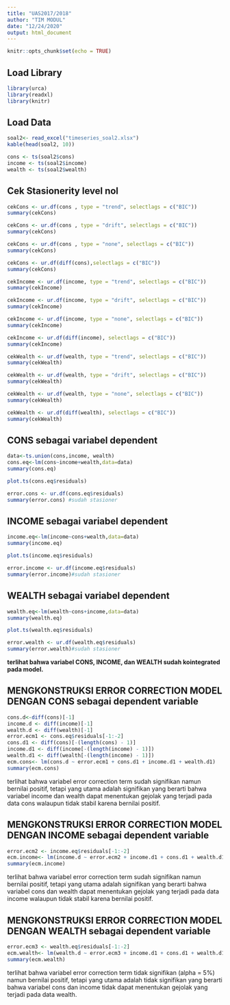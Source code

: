 ```yaml
---
title: "UAS2017/2018"
author: "TIM MODUL"
date: "12/24/2020"
output: html_document
---
```


```r
knitr::opts_chunk$set(echo = TRUE)
```

## Load Library
```r
library(urca)
library(readxl)
library(knitr)
```

## Load Data
```r
soal2<- read_excel("timeseries_soal2.xlsx")
kable(head(soal2, 10))
```

```r
cons <- ts(soal2$cons)
income <- ts(soal2$income)
wealth <- ts(soal2$wealth)
```
## Cek Stasionerity level nol
```r
cekCons <- ur.df(cons , type = "trend", selectlags = c("BIC"))
summary(cekCons) 
```

```r
cekCons <- ur.df(cons , type = "drift", selectlags = c("BIC"))
summary(cekCons) 
```

```r
cekCons <- ur.df(cons , type = "none", selectlags = c("BIC"))
summary(cekCons) 
```

```r
cekCons <- ur.df(diff(cons),selectlags = c("BIC"))
summary(cekCons) 
```

```r
cekIncome <- ur.df(income, type = "trend", selectlags = c("BIC"))
summary(cekIncome)
```

```r
cekIncome <- ur.df(income, type = "drift", selectlags = c("BIC"))
summary(cekIncome)
```

```r
cekIncome <- ur.df(income, type = "none", selectlags = c("BIC"))
summary(cekIncome)
```

```r
cekIncome <- ur.df(diff(income), selectlags = c("BIC"))
summary(cekIncome)
```

```r
cekWealth <- ur.df(wealth, type = "trend", selectlags = c("BIC"))
summary(cekWealth)
```

```r
cekWealth <- ur.df(wealth, type = "drift", selectlags = c("BIC"))
summary(cekWealth)
```

```r
cekWealth <- ur.df(wealth, type = "none", selectlags = c("BIC"))
summary(cekWealth)
```

```r
cekWealth <- ur.df(diff(wealth), selectlags = c("BIC"))
summary(cekWealth)
```

## CONS sebagai variabel dependent
```r
data<-ts.union(cons,income, wealth)
cons.eq<-lm(cons~income+wealth,data=data)
summary(cons.eq)
```

```r
plot.ts(cons.eq$residuals)
```

```r
error.cons <- ur.df(cons.eq$residuals)
summary(error.cons) #sudah stasioner
```

## INCOME sebagai variabel dependent
```r
income.eq<-lm(income~cons+wealth,data=data)
summary(income.eq)
```

```r
plot.ts(income.eq$residuals)
```

```r
error.income <- ur.df(income.eq$residuals)
summary(error.income)#sudah stasioner
```

## WEALTH sebagai variabel dependent
```r
wealth.eq<-lm(wealth~cons+income,data=data)
summary(wealth.eq)
```

```r
plot.ts(wealth.eq$residuals)
```

```r
error.wealth <- ur.df(wealth.eq$residuals)
summary(error.wealth)#sudah stasioner
```

**terlihat bahwa variabel CONS, INCOME, dan WEALTH sudah kointegrated pada model.**

## MENGKONSTRUKSI ERROR CORRECTION MODEL DENGAN CONS sebagai dependent variable
```r
cons.d<-diff(cons)[-1]
income.d <- diff(income)[-1]
wealth.d <- diff(wealth)[-1]
error.ecm1 <- cons.eq$residuals[-1:-2]
cons.d1 <- diff(cons)[-(length(cons) - 1)]
income.d1 <- diff(income[-(length(income) - 1)])
wealth.d1 <- diff(wealth[-(length(income) - 1)])
ecm.cons<- lm(cons.d ~ error.ecm1 + cons.d1 + income.d1 + wealth.d1)
summary(ecm.cons)
```

terlihat bahwa variabel error correction term sudah signifikan namun bernilai positif, tetapi yang utama adalah signifikan yang berarti bahwa variabel income dan wealth dapat menentukan gejolak yang terjadi pada data cons walaupun tidak stabil karena bernilai positif.


## MENGKONSTRUKSI ERROR CORRECTION MODEL DENGAN INCOME sebagai dependent variable
```r
error.ecm2 <- income.eq$residuals[-1:-2]
ecm.income<- lm(income.d ~ error.ecm2 + income.d1 + cons.d1 + wealth.d1)
summary(ecm.income)
```

terlihat bahwa variabel error correction term sudah signifikan namun bernilai positif, tetapi yang utama adalah signifikan yang berarti bahwa variabel cons dan wealth dapat menentukan gejolak yang terjadi pada data income walaupun tidak stabil karena bernilai positif.

## MENGKONSTRUKSI ERROR CORRECTION MODEL DENGAN WEALTH sebagai dependent variable
```r
error.ecm3 <- wealth.eq$residuals[-1:-2]
ecm.wealth<- lm(wealth.d ~ error.ecm3 + income.d1 + cons.d1 + wealth.d1)
summary(ecm.wealth)
```
terlihat bahwa variabel error correction term tidak signifikan (alpha = 5%) namun bernilai positif, tetapi yang utama adalah tidak signifikan yang berarti bahwa variabel cons dan income tidak dapat menentukan gejolak yang terjadi pada data wealth.



